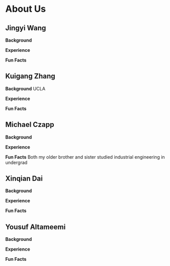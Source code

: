 # About Us

## Jingyi Wang
**Background** 

**Experience**

**Fun Facts**


## Kuigang Zhang
**Background** 
UCLA

**Experience**

**Fun Facts**

## Michael Czapp
**Background** 

**Experience**

**Fun Facts**
Both my older brother and sister studied industrial engineering in undergrad


## Xinqian Dai
**Background** 

**Experience**

**Fun Facts**

## Yousuf Altameemi
**Background** 

**Experience**

**Fun Facts**
